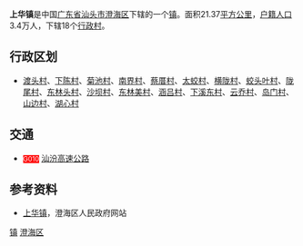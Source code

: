 {{中国乡级行政区
| 行政区全称 = 上华镇
| 景观照片文件名 =
| 景观照片描述 =
| 汉语拼音 = Shanghua Zhen
| 通用拼音 =
| 注音符號 =
| 其它标音类型1 =
| 其它标音1 =
| 其它标音类型2 =
| 其它标音2 =
| 其它语言类型1 = [[英语|英语]]
| 其它语言地名1 = Shanghua Town
| 其它语言类型2 =
| 其它语言地名2 =
| 上级行政区 = [[广东省|广东省]][[汕头市|汕头市]][[澄海区|澄海区]]
| 行政区类别 = [[镇|镇]]
| 行政区划代码 =
| 地理坐标 =
| 总面积 = 21.37[[平方公里|平方公里]]
| 户籍人口 = 33,804人
| 户籍人口年份 = 2003年
| 常住人口 =
| 常住人口年份 =
| 人口密度 = 1,582人/平方公里
| 行政区划 = 辖18个[[行政村|行政村]]
| 官方网站 =
| 政府驻地 =
| 邮政编码 = 515824
| 毗邻行政区 = [[澄华街道|澄华街道]] <br> [[广益街道|广益街道]] <br> [[莲下镇|莲下镇]] <br> [[隆都镇|隆都镇]] <br> [[潮安县|潮安县]] 
| 位置图文件名 = Location_of_Shanghua_Town_in_Chenghai_District_of_Shantou.svg
| 位置图描述 = 上华镇位于澄海区的位置

}}
'''上华镇'''是中国[[广东省|广东省]][[汕头市|汕头市]][[澄海区|澄海区]]下辖的一个[[镇|镇]]。面积21.37[[平方公里|平方公里]]，[[户籍人口|户籍人口]]3.4万人，下辖18个[[行政村|行政村]]。

== 行政区划 ==
* [[渡头村|渡头村]]、[[下陈村|下陈村]]、[[菊池村|菊池村]]、[[南界村|南界村]]、[[蔡厝村|蔡厝村]]、[[太蛟村|太蛟村]]、[[横陇村|横陇村]]、[[蛟头叶村|蛟头叶村]]、[[陇尾村|陇尾村]]、[[东林头村|东林头村]]、[[沙坝村|沙坝村]]、[[东林美村|东林美村]]、[[涵吕村|涵吕村]]、[[下溪东村|下溪东村]]、[[云乔村|云乔村]]、[[岛门村|岛门村]]、[[山边村|山边村]]、[[湖心村|湖心村]]

== 交通 ==
*<span style="background:red; color:white; font-size:smaller">G010</span> [[汕汾高速公路|汕汾高速公路]]

== 参考资料 ==
*[https://web.archive.org/web/20091231012850/http://www.gdchenghai.gov.cn/chgk/shanhua.html 上华镇]，澄海区人民政府网站

{{Geographic Location (8-way)
 | 西北 = [[潮安县|潮安县]]
 | 北 = [[隆都镇|隆都镇]]
 | 東北 = [[莲下镇|莲下镇]]
 | 西 = [[潮安县|潮安县]]
 | 中央 = '''上华镇'''
 | 東 = [[莲下镇|莲下镇]]
 | 西南 = [[潮安县|潮安县]]
 | 南 = [[澄华街道|澄华街道]] 
 | 東南 = [[广益街道|广益街道]]
}}

{{GD-stub}}
{{汕头市澄海区行政区划}}
[[category:澄海区行政区划|镇]]
[[category:汕头建制镇|澄海区]]
